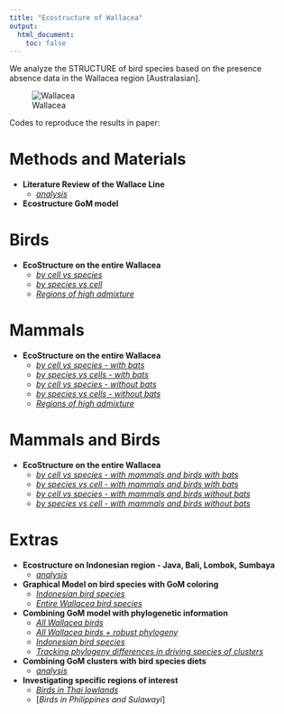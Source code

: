 ```yaml
---
title: "Ecostructure of Wallacea"
output:
  html_document:
    toc: false
---
```


We analyze the STRUCTURE of bird species based on the presence absence data in the Wallacea region [Australasian]. 

![Wallacea](Wallacea_w_seabirds/geostructure_birds_2.png)


Codes to reproduce the results in paper: 

# Methods and Materials

* **Literature Review of the Wallace Line**
    + [*analysis*](literature_review.html)
    
* **Ecostructure GoM model**

# Birds
          
* **EcoStructure on the entire Wallacea**
    + [*by cell vs species*](wallacea_analysis_birds.html)
    + [*by species vs cell*](wallacea_analysis_birds_transpose.html)
    + [*Regions of high admixture*](high_admixture_regions_birds.html)
    
# Mammals

* **EcoStructure on the entire Wallacea**
    + [*by cell vs species - with bats*](wallacea_analysis_mammals.html)
    + [*by species vs cells - with bats*](wallacea_analysis_mammals_transpose.html)
    + [*by cell vs species - without bats*](wallacea_analysis_mammals_no_bats.html)
    + [*by species vs cells - without bats*](wallacea_analysis_mammals_no_bats_transpose.html)
    + [*Regions of high admixture*](high_admixture_regions_mammals.html)
    
# Mammals and Birds

* **EcoStructure on the entire Wallacea**
    + [*by cell vs species - with mammals and birds with bats*](wallacea_analysis_mammals_and_birds.html)
    + [*by species vs cell - with mammals and birds with bats*](wallacea_analysis_mammals_and_birds_transpose.html)
    + [*by cell vs species - with mammals and birds without bats*](wallacea_analysis_mammals_and_birds_no_bats.html)
    + [*by species vs cell - with mammals and birds without bats*](wallacea_analysis_mammals_and_birds_transpose.html)

# Extras
          
* **Ecostructure on Indonesian region - Java, Bali, Lombok, Sumbaya**
    + [*analysis*](java_bali_lombok_analysis.html)
    
*  **Graphical Model on bird species with GoM coloring**
    + [*Indonesian bird species*](indonesian_birds_graphs.html)
    + [*Entire Wallacea bird species*](wallacea_birds_graphs.html)
    
*  **Combining GoM model with phylogenetic information**
    + [*All Wallacea birds*](phylogenetic_wallacea.html)
    + [*All Wallacea birds + robust phylogeny*](robust_phylogenetic_wallacea.html)
    + [*Indonesian bird species*](phylogenetic_indonesia.html)
    + [*Tracking phylogeny differences in driving species of clusters*](tracking_phylogenies_wallacea.html)
    
*  **Combining GoM clusters with bird species diets**
    + [*analysis*](wallacea_functional_analysis.html)
    
*  **Investigating specific regions of interest**
    + [*Birds in Thai lowlands*](birds_in_thailand.html)
    + [*Birds in Philippines and Sulawayi*]
    
